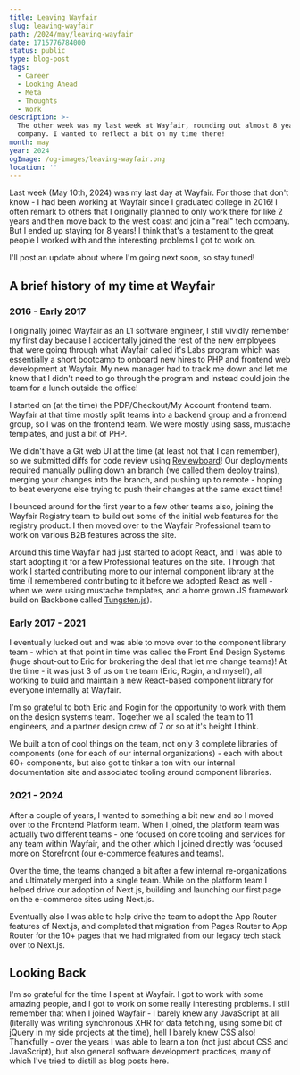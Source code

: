 ```yaml
---
title: Leaving Wayfair
slug: leaving-wayfair
path: /2024/may/leaving-wayfair
date: 1715776784000
status: public
type: blog-post
tags:
  - Career
  - Looking Ahead
  - Meta
  - Thoughts
  - Work
description: >-
  The other week was my last week at Wayfair, rounding out almost 8 years at the
  company. I wanted to reflect a bit on my time there!
month: may
year: 2024
ogImage: /og-images/leaving-wayfair.png
location: ''
---
```



Last week (May 10th, 2024) was my last day at Wayfair. For those that don't know - I had been working at Wayfair since I graduated college in 2016! I often remark to others that I originally planned to only work there for like 2 years and then move back to the west coast and join a "real" tech company. But I ended up staying for 8 years! I think that's a testament to the great people I worked with and the interesting problems I got to work on.

I'll post an update about where I'm going next soon, so stay tuned!

## A brief history of my time at Wayfair

### 2016 - Early 2017

I originally joined Wayfair as an L1 software engineer, I still vividly remember my first day because I accidentally joined the rest of the new employees that were going through what Wayfair called it's Labs program which was essentially a short bootcamp to onboard new hires to PHP and frontend web development at Wayfair. My new manager had to track me down and let me know that I didn't need to go through the program and instead could join the team for a lunch outside the office!

I started on (at the time) the PDP/Checkout/My Account frontend team. Wayfair at that time mostly split teams into a backend group and a frontend group, so I was on the frontend team. We were mostly using sass, mustache templates, and just a bit of PHP.

We didn't have a Git web UI at the time (at least not that I can remember), so we submitted diffs for code review using [Reviewboard](https://www.reviewboard.org/)! Our deployments required manually pulling down an branch (we called them deploy trains), merging your changes into the branch, and pushing up to remote - hoping to beat everyone else trying to push their changes at the same exact time!

I bounced around for the first year to a few other teams also, joining the Wayfair Registry team to build out some of the initial web features for the registry product. I then moved over to the Wayfair Professional team to work on various B2B features across the site.

Around this time Wayfair had just started to adopt React, and I was able to start adopting it for a few Professional features on the site. Through that work I started contributing more to our internal component library at the time (I remembered contributing to it before we adopted React as well - when we were using mustache templates, and a home grown JS framework build on Backbone called [Tungsten.js](https://github.com/wayfair-archive/tungstenjs)).

### Early 2017 - 2021

I eventually lucked out and was able to move over to the component library team - which at that point in time was called the Front End Design Systems (huge shout-out to Eric for brokering the deal that let me change teams)! At the time - it was just 3 of us on the team (Eric, Rogin, and myself), all working to build and maintain a new React-based component library for everyone internally at Wayfair.

I'm so grateful to both Eric and Rogin for the opportunity to work with them on the design systems team. Together we all scaled the team to 11 engineers, and a partner design crew of 7 or so at it's height I think.

We built a ton of cool things on the team, not only 3 complete libraries of components (one for each of our internal organizations) - each with about 60+ components, but also got to tinker a ton with our internal documentation site and associated tooling around component libraries.

### 2021 - 2024

After a couple of years, I wanted to something a bit new and so I moved over to the Frontend Platform team. When I joined, the platform team was actually two different teams - one focused on core tooling and services for any team within Wayfair, and the other which I joined directly was focused more on Storefront (our e-commerce features and teams).

Over the time, the teams changed a bit after a few internal re-organizations and ultimately merged into a single team. While on the platform team I helped drive our adoption of Next.js, building and launching our first page on the e-commerce sites using Next.js.

Eventually also I was able to help drive the team to adopt the App Router features of Next.js, and completed that migration from Pages Router to App Router for the 10+ pages that we had migrated from our legacy tech stack over to Next.js.

## Looking Back

I'm so grateful for the time I spent at Wayfair. I got to work with some amazing people, and I got to work on some really interesting problems. I still remember that when I joined Wayfair - I barely knew any JavaScript at all (literally was writing synchronous XHR for data fetching, using some bit of jQuery in my side projects at the time), hell I barely knew CSS also! Thankfully - over the years I was able to learn a ton (not just about CSS and JavaScript), but also general software development practices, many of which I've tried to distill as blog posts here.
